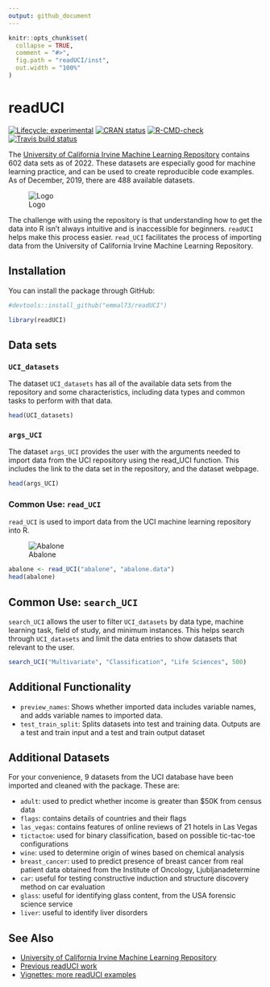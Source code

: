 ```yaml
---
output: github_document
---
```


<!-- README.md is generated from README.Rmd. Please edit that file -->

```r
knitr::opts_chunk$set(
  collapse = TRUE,
  comment = "#>",
  fig.path = "readUCI/inst",
  out.width = "100%"
)
```

# readUCI

<!-- badges: start -->
[![Lifecycle: experimental](https://img.shields.io/badge/lifecycle-experimental-orange.svg)](https://www.tidyverse.org/lifecycle/#experimental)
[![CRAN status](https://www.r-pkg.org/badges/version/readUCI)](https://CRAN.R-project.org/package=readUCI)
[![R-CMD-check](https://github.com/vivala1/readUCI/workflows/R-CMD-check/badge.svg)](https://github.com/vivala1/readUCI/actions)
[![Travis build status](https://travis-ci.org/emmal73/readUCI.svg?branch=master)](https://travis-ci.org/emmal73/readUCI)
<!-- badges: end -->



The [University of California Irvine Machine Learning Repository](https://archive.ics.uci.edu/ml/datasets.php) contains 602 data sets as of 2022. These datasets are especially good for machine learning practice, and can be used to create reproducible code examples. As of December, 2019, there are 488 available datasets.

![Logo](inst/repo_logo.png)


The challenge with using the repository is that understanding how to get the data into R isn't always intuitive and is inaccessible for beginners. `readUCI` helps make this process easier. `read_UCI` facilitates the process of importing data from the University of California Irvine Machine Learning Repository.


## Installation

You can install the package through GitHub:

```r
#devtools::install_github("emmal73/readUCI")

library(readUCI)
```


## Data sets

### `UCI_datasets`

The dataset `UCI_datasets` has all of the available data sets from the repository and some characteristics, including data types and common tasks to perform with that data. 

```r
head(UCI_datasets)
```

### `args_UCI`

The dataset `args_UCI` provides the user with the arguments needed to import data from the UCI repository using the read_UCI function. This includes the link to the data set in the repository, and the dataset webpage.

```r
head(args_UCI)
```

### Common Use: `read_UCI`

`read_UCI` is used to import data from the UCI machine learning repository into R. 

![Abalone](inst/abalone_annotated.jpg)

```r
abalone <- read_UCI("abalone", "abalone.data")
head(abalone)
```

## Common Use: `search_UCI`

`search_UCI` allows the user to filter `UCI_datasets` by data type, machine learning task, field of study, and minimum instances. This helps search through `UCI_datasets` and limit the data entries to show datasets that relevant to the user.

```r
search_UCI("Multivariate", "Classification", "Life Sciences", 500)
```

## Additional Functionality

* `preview_names`: Shows whether imported data includes variable names, and adds variable names to imported data.
* `test_train_split`: Splits datasets into test and training data. Outputs are a test and train input and a test and train output dataset

## Additional Datasets

For your convenience, 9 datasets from the UCI database have been imported and cleaned with the package. These are:

* `adult`: used to predict whether income is greater than $50K from census data
* `flags`: contains details of countries and their flags
* `las_vegas`: contains features of online reviews of 21 hotels in Las Vegas
* `tictactoe`: used for binary classification, based on possible tic-tac-toe configurations
* `wine`: used to determine origin of wines based on chemical analysis
* `breast_cancer`: used to predict presence of breast cancer from real patient data obtained from the Institute of Oncology, Ljubljanadetermine
* `car`: useful for testing constructive induction and structure discovery method on car evaluation
* `glass`: useful for identifying glass content, from the USA forensic science service
* `liver`: useful to identify liver disorders

## See Also
* [University of California Irvine Machine Learning Repository](https://archive.ics.uci.edu/ml/datasets.php)
* [Previous readUCI work](https://github.com/emmal73/readUCI)
* [Vignettes: more readUCI examples](file:///private/var/folders/3m/ltp_cncd56lb5bg4vnj1tdb00000gn/T/RtmpgdV04P/preview-b1413ae7a2f.dir/readUCI.html)